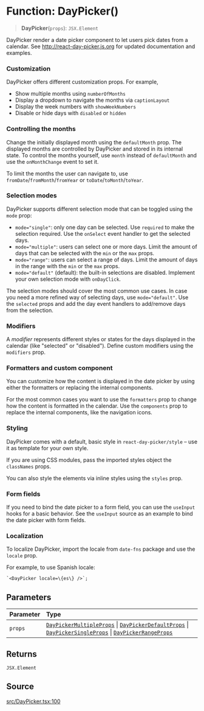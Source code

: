 # Function: DayPicker()

> **DayPicker**(`props`): `JSX.Element`

DayPicker render a date picker component to let users pick dates from a
calendar. See http://react-day-picker.js.org for updated documentation and
examples.

### Customization

DayPicker offers different customization props. For example,

- Show multiple months using `numberOfMonths`
- Display a dropdown to navigate the months via `captionLayout`
- Display the week numbers with `showWeekNumbers`
- Disable or hide days with `disabled` or `hidden`

### Controlling the months

Change the initially displayed month using the `defaultMonth` prop. The
displayed months are controlled by DayPicker and stored in its internal
state. To control the months yourself, use `month` instead of `defaultMonth`
and use the `onMonthChange` event to set it.

To limit the months the user can navigate to, use
`fromDate`/`fromMonth`/`fromYear` or `toDate`/`toMonth`/`toYear`.

### Selection modes

DayPicker supports different selection mode that can be toggled using the
`mode` prop:

- `mode="single"`: only one day can be selected. Use `required` to make the
  selection required. Use the `onSelect` event handler to get the selected
  days.
- `mode="multiple"`: users can select one or more days. Limit the amount of
  days that can be selected with the `min` or the `max` props.
- `mode="range"`: users can select a range of days. Limit the amount of days in
  the range with the `min` or the `max` props.
- `mode="default"` (default): the built-in selections are disabled. Implement
  your own selection mode with `onDayClick`.

The selection modes should cover the most common use cases. In case you need
a more refined way of selecting days, use `mode="default"`. Use the
`selected` props and add the day event handlers to add/remove days from the
selection.

### Modifiers

A _modifier_ represents different styles or states for the days displayed in
the calendar (like "selected" or "disabled"). Define custom modifiers using
the `modifiers` prop.

### Formatters and custom component

You can customize how the content is displayed in the date picker by using
either the formatters or replacing the internal components.

For the most common cases you want to use the `formatters` prop to change how
the content is formatted in the calendar. Use the `components` prop to
replace the internal components, like the navigation icons.

### Styling

DayPicker comes with a default, basic style in `react-day-picker/style` – use
it as template for your own style.

If you are using CSS modules, pass the imported styles object the
`classNames` props.

You can also style the elements via inline styles using the `styles` prop.

### Form fields

If you need to bind the date picker to a form field, you can use the
`useInput` hooks for a basic behavior. See the `useInput` source as an
example to bind the date picker with form fields.

### Localization

To localize DayPicker, import the locale from `date-fns` package and use the
`locale` prop.

For example, to use Spanish locale:

    `<DayPicker locale=\{es\} />`;

## Parameters

| Parameter | Type |
| :------ | :------ |
| `props` | [`DayPickerMultipleProps`](/api/latest/interfaces/DayPickerMultipleProps.mdx) \| [`DayPickerDefaultProps`](/api/latest/interfaces/DayPickerDefaultProps.mdx) \| [`DayPickerSingleProps`](/api/latest/interfaces/DayPickerSingleProps.mdx) \| [`DayPickerRangeProps`](/api/latest/interfaces/DayPickerRangeProps.mdx) |

## Returns

`JSX.Element`

## Source

[src/DayPicker.tsx:100](https://github.com/gpbl/react-day-picker/blob/6515ed496/src/DayPicker.tsx#L100)
